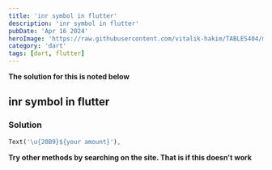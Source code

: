 ```yaml
---
title: 'inr symbol in flutter'
description: 'inr symbol in flutter'
pubDate: 'Apr 16 2024'
heroImage: 'https://raw.githubusercontent.com/vitalik-hakim/TABLES404/main/error_b/dart.png'
category: 'dart'
tags: [dart, flutter]
---
```


**The solution for this is noted below**

## inr symbol in flutter

### Solution

```dart
Text('\u{20B9}${your amount}'),
```

**Try other methods by searching on the site. That is if this doesn't work**
